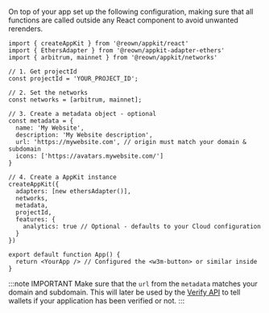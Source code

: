 
On top of your app set up the following configuration, making sure that all functions are called outside any React component to avoid unwanted rerenders.

```tsx
import { createAppKit } from '@reown/appkit/react'
import { EthersAdapter } from '@reown/appkit-adapter-ethers'
import { arbitrum, mainnet } from '@reown/appkit/networks'

// 1. Get projectId
const projectId = 'YOUR_PROJECT_ID';

// 2. Set the networks
const networks = [arbitrum, mainnet];

// 3. Create a metadata object - optional
const metadata = {
  name: 'My Website',
  description: 'My Website description',
  url: 'https://mywebsite.com', // origin must match your domain & subdomain
  icons: ['https://avatars.mywebsite.com/']
}

// 4. Create a AppKit instance
createAppKit({
  adapters: [new ethersAdapter()],
  networks,
  metadata,
  projectId,
  features: {
    analytics: true // Optional - defaults to your Cloud configuration
  }
})

export default function App() {
  return <YourApp /> // Configured the <w3m-button> or similar inside
}
```

:::note IMPORTANT
Make sure that the `url` from the `metadata` matches your domain and subdomain. This will later be used by the [Verify API](../../../../cloud/verify.mdx) to tell wallets if your application has been verified or not.
:::
